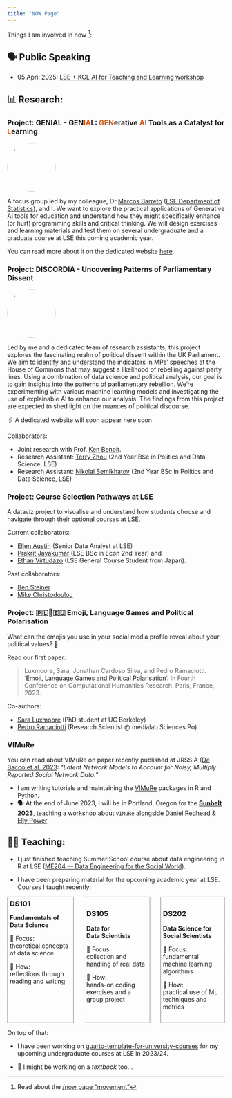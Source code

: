 ```yaml
---
title: "NOW Page"
---
```


Things I am involved in now [^1]:


## 🗣️ Public Speaking

- 05 April 2025: [LSE + KCL AI for Teaching and Learning workshop](./talks/2025-04-05-lse-language-centre.qmd)

## 📊 **Research**:

### Project: GENIAL - GEN<font color='#D55816'>IA</font>L: <font color='#D55816'>GEN</font>erative <font color='#D55816'>AI</font> Tools as a Catalyst for <font color='#D55816'>L</font>earning

<img src="images/GENIAL_favicon.png"  style="object-fit: cover;width:8em;height:8em;border-radius: 70%;"/>

A focus group led by my colleague, Dr [Marcos Barreto](https://marcosebarreto.github.io/) ([LSE Department of Statistics](https://lse.ac.uk/statistics)), and I. We want to explore the practical applications of Generative AI tools for education and understand how they might specifically enhance (or hurt) programming skills and critical thinking. We will design exercises and learning materials and test them on several undergraduate and a graduate course at LSE this coming academic year.

You can read more about it on the dedicated website [here](http://lse-dsi.github.io/genial).

### Project: DISCORDIA - Uncovering Patterns of Parliamentary Dissent

<img src="images/DISCORDIA_favicon.png" style="object-fit: cover;width:8em;height:8em;border-radius: 70%;"/>

Led by me and a dedicated team of research assistants, this project explores the fascinating realm of political dissent within the UK Parliament. We aim to identify and understand the indicators in MPs' speeches at the House of Commons that may suggest a likelihood of rebelling against party lines. Using a combination of data science and political analysis, our goal is to gain insights into the patterns of parliamentary rebellion. We're experimenting with various machine learning models and investigating the use of explainable AI to enhance our analysis. The findings from this project are expected to shed light on the nuances of political discourse.

🖇️ A dedicated website will soon appear here soon

Collaborators:

- Joint research with Prof. [Ken Benoit](https://kenbenoit.net/).
- Research Assistant: [Terry Zhou](https://github.com/tz1211) (2nd Year BSc in Politics and Data Science, LSE)
- Research Assistant: [Nikolai Semikhatov](https://github.com/Sevnhutsjr) (2nd Year BSc in Politics and Data Science, LSE)
 
### Project: Course Selection Pathways at LSE

A dataviz project to visualise and understand how students choose and navigate through their optional courses at LSE. 

Current collaborators:

- [Ellen Austin](https://www.linkedin.com/in/ellen-austin-886a03a/) (Senior Data Analyst at LSE)
- [Prakrit Jayakumar](https://github.com/prakritj) (LSE BSc in Econ 2nd Year) and
- [Ethan Virtudazo](https://github.com/ethanvirtudazo) (LSE General Course Student from Japan).

Past collaborators:

- [Ben Steiner](https://github.com/BSteiner1)
- [Mike Christodoulou](https://github.com/mdc2002)

### Project: 🇵🇱🤝🇪🇺 Emoji, Language Games and Political Polarisation

What can the emojis you use in your social media profile reveal about your political values? 🤔

Read our first paper:

> Luxmoore, Sara, Jonathan Cardoso Silva, and Pedro Ramaciotti. ‘[Emoji, Language Games and Political Polarisation](https://hal.science/hal-04297824)’. In Fourth Conference on Computational Humanities Research. Paris, France, 2023.


Co-authors:

- [Sara Luxmoore](https://github.com/saraluxmoore) (PhD student at UC Berkeley)
- [Pedro Ramaciotti](https://pedroramaciotti.github.io/) (Research Scientist @ médialab Sciences Po)

### VIMuRe

You can read about VIMuRe on paper recently published at JRSS A ([De Bacco et al. 2023](https://doi.org/10.1093/jrsssa/qnac004): "_Latent Network Models to Account for Noisy, Multiply Reported Social Network Data._"

- I am writing tutorials and maintaining the [VIMuRe](https://latentnetworks.github.io/vimure/) packages in R and Python.
- 🗣️ At the end of June 2023, I will be in Portland, Oregon for the [**Sunbelt 2023**](https://www.insna.org/events/sunbelt-2023), teaching a workshop about `VIMuRe` alongside [Daniel Redhead](https://github.com/danielredhead ) & [Elly Power](https://github.com/eapower)  

## 🧑‍🏫 **Teaching**:

- I just finished teaching Summer School course about data engineering in R at LSE ([ME204 — Data Engineering for the Social World](https://www.lse.ac.uk/study-at-lse/summer-schools/summer-school/courses/research-methods/me204)).

- I have been preparing material for the upcoming academic year at LSE. Courses I taught recently:

::: columns
::: {.column style="width: 31%;height:20em;border-style: dotted;border-width: 1px;border-color: \"#fefefe\"; margin-right:0.5%;padding:1%"}
### DS101 {style="margin: 0em;"}
**Fundamentals of <br/> Data Science**

🎯 Focus: <br/> theoretical concepts of data science

📂 How: <br/> reflections through reading and writing
:::

::: {.column style="width: 31%;height:20em;border-style: dotted;border-width: 1px;border-color: \"#fefefe\"; margin-right:0%;padding-top:0em;padding:1%;"}
### DS105 {style="margin-left: 0em;"}
**Data for <br/> Data Scientists**

🎯 Focus: <br/>collection and handling of real data

📂 How: <br/>hands-on coding exercises and a group project
:::

::: {.column style="width: 30%;height:20em;border-style: dotted;border-width: 1px;border-color: \"#fefefe\"; margin-left:0.5%;padding:1%;"}
### DS202 {style="margin-left: 0em;"}
**Data Science for <br/> Social Scientists**

🎯 Focus: <br/>fundamental machine learning algorithms

📂 How: <br/>practical use of ML techniques and metrics
:::
:::

<p></p>

On top of that:

- I have been working on [quarto-template-for-university-courses](https://github.com/jonjoncardoso/quarto-template-for-university-courses) for my upcoming undergraduate courses at LSE in 2023/24.


- 📖 I might be working on a _textbook_ too...


[^1]: Read about the [/now page "movement"](https://sive.rs/nowff)

